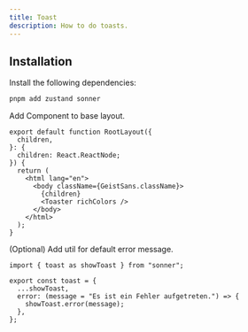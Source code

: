 ```yaml
---
title: Toast
description: How to do toasts.
---
```


## Installation

<Steps>

<Step>Install the following dependencies:</Step>

```bash
pnpm add zustand sonner
```

<Step>Add Component to base layout.</Step>

```tsx {10-10}
export default function RootLayout({
  children,
}: {
  children: React.ReactNode;
}) {
  return (
    <html lang="en">
      <body className={GeistSans.className}>
        {children}
        <Toaster richColors />
      </body>
    </html>
  );
}
```

<Step>(Optional) Add util for default error message.</Step>

```tsx title="lib/toast.ts"
import { toast as showToast } from "sonner";

export const toast = {
  ...showToast,
  error: (message = "Es ist ein Fehler aufgetreten.") => {
    showToast.error(message);
  },
};
```

</Steps>
